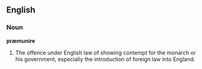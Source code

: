 ==English==
===Noun===
'''præmunire'''
# The offence under English law of showing contempt for the monarch or his government, especially the introduction of foreign law into England.